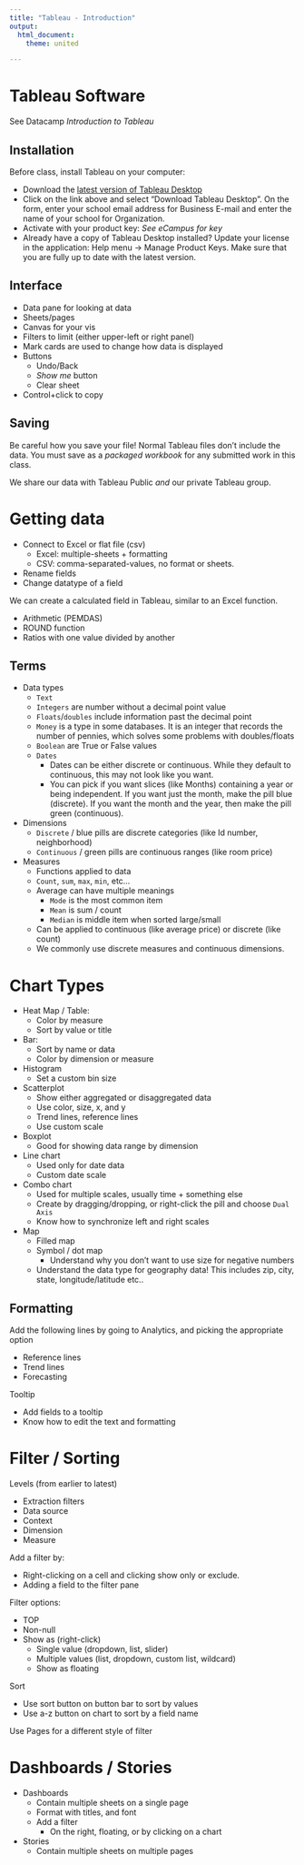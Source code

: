 ```yaml
--- 
title: "Tableau - Introduction"
output: 
  html_document:
    theme: united

---
```


# Tableau Software

See Datacamp *Introduction to Tableau*

## Installation

Before class, install Tableau on your computer:

- Download the [latest version of Tableau Desktop](https://www.tableau.com/tft/activation)
- Click on the link above and select “Download Tableau Desktop”. On the form, enter your school email address for Business E-mail and enter the name of your school for Organization.
- Activate with your product key:  *See eCampus for key*
- Already have a copy of Tableau Desktop installed? Update your license in the application: Help menu → Manage Product Keys. Make sure that you are fully up to date with the latest version.

## Interface

- Data pane for looking at data
- Sheets/pages
- Canvas for your vis
- Filters to limit (either upper-left or right panel)
- Mark cards are used to change how data is displayed
- Buttons
  - Undo/Back 
  - *Show me* button
  - Clear sheet
- Control+click to copy

## Saving

Be careful how you save your file! Normal Tableau files don't include the data. You must save as a *packaged workbook* for any submitted work in this class.

We share our data with Tableau Public *and* our private Tableau group. 

# Getting data

- Connect to Excel or flat file (csv)
  - Excel: multiple-sheets + formatting
  - CSV: comma-separated-values, no format or sheets.
- Rename fields
- Change datatype of a field

We can create a calculated field in Tableau, similar to an Excel function.

- Arithmetic (PEMDAS)
- ROUND function
- Ratios with one value divided by another

## Terms

- Data types
  - `Text`
  - `Integers` are number without a decimal point value
  - `Floats`/`doubles` include information past the decimal point
  - `Money` is a type in some databases. It is an integer that records the number of pennies, which solves some problems with doubles/floats
  - `Boolean` are True or False values
  - `Dates`
    - Dates can be either discrete or continuous. While they default to continuous, this may not look like you want. 
    - You can pick if you want slices (like Months) containing a year or being independent. If you want just the month, make the pill blue (discrete). If you want the month and the year, then make the pill green (continuous).
- Dimensions
  - `Discrete` / blue pills are discrete categories (like Id number, neighborhood)
  - `Continuous` / green pills are continuous ranges (like room price)
- Measures
  - Functions applied to data
  - `Count`, `sum`, `max`, `min`, etc...
  - Average can have multiple meanings
    - `Mode` is the most common item
    - `Mean` is sum / count
    - `Median` is middle item when sorted large/small
  - Can be applied to continuous (like average price) or discrete (like count)
  - We commonly use discrete measures and continuous dimensions.

# Chart Types

- Heat Map / Table:
  - Color by measure
  - Sort by value or title
- Bar:
  - Sort by name or data
  - Color by dimension or measure
- Histogram
  - Set a custom bin size
- Scatterplot
  - Show either aggregated or disaggregated data
  - Use color, size, x, and y
  - Trend lines, reference lines
  - Use custom scale
- Boxplot
  - Good for showing data range by dimension
- Line chart
  - Used only for date data
  - Custom date scale
- Combo chart
  - Used for multiple scales, usually time + something else
  - Create by dragging/dropping, or right-click the pill and choose `Dual Axis`
  - Know how to synchronize left and right scales
- Map
  - Filled map
  - Symbol / dot map
    - Understand why you don't want to use size for negative numbers
  - Understand the data type for geography data! This includes zip, city, state, longitude/latitude etc..

## Formatting

Add the following lines by going to Analytics, and picking the appropriate option

- Reference lines
- Trend lines
- Forecasting

Tooltip

- Add fields to a tooltip
- Know how to edit the text and formatting


# Filter / Sorting


Levels (from earlier to latest)

- Extraction filters 
- Data source
- Context
- Dimension
- Measure

Add a filter by:

- Right-clicking on a cell and clicking show only or exclude.
- Adding a field to the filter pane

Filter options:

- TOP 
- Non-null
- Show as (right-click)
  - Single value (dropdown, list, slider)
  - Multiple values (list, dropdown, custom list, wildcard)
  - Show as floating

Sort

- Use sort button on button bar to sort by values
- Use a-z button on chart to sort by a field name

Use Pages for a different style of filter

# Dashboards / Stories

- Dashboards
  - Contain multiple sheets on a single page
  - Format with titles, and font
  - Add a filter
    - On the right, floating, or by clicking on a chart
- Stories
  - Contain multiple sheets on multiple pages
  
